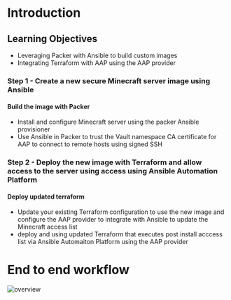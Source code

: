 # Introduction

## Learning Objectives

* Leveraging Packer with Ansible to build custom images
* Integrating Terraform with AAP using the AAP provider

### Step 1 - Create a new secure Minecraft server image using Ansible

#### Build the image with Packer
* Install and configure Minecraft server using the packer Ansible provisioner
* Use Ansible in Packer to trust the Vault namespace CA certificate for AAP to connect to remote hosts using signed SSH

### Step 2 - Deploy the new image with Terraform and allow access to the server using access using Ansible Automation Platform

#### Deploy updated terraform 
* Update your existing Terraform configuration to use the new image and configure the AAP provider to integrate with Ansible to update the Minecraft access list 
* deploy and using updated Terraform that executes post install acccess list via Ansible Automaiton Platform using the AAP provider

# End to end workflow

![overview](https://dl.dropboxusercontent.com/scl/fi/0a4lksa3d6n5452xdi04s/overview.jpg?rlkey=bkforp2do2qrs8c26q69qk6ed&st=gjn263f4&dl=0)